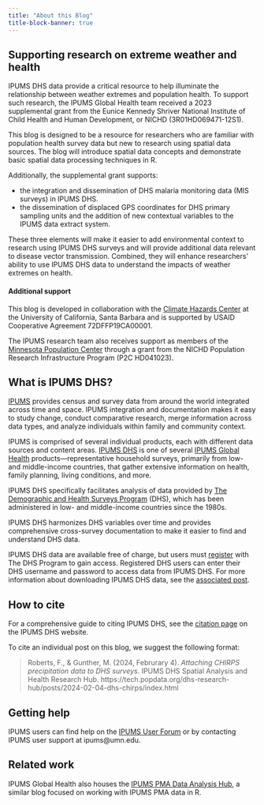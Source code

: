 ```yaml
---
title: "About this Blog"
title-block-banner: true
---
```


## Supporting research on extreme weather and health

IPUMS DHS data provide a critical resource to help illuminate the
relationship between weather extremes and population health. To support
such research, the IPUMS Global Health team received a 2023 supplemental
grant from the Eunice Kennedy Shriver National Institute of Child Health
and Human Development, or NICHD (3R01HD069471-12S1).

This blog is designed to be a resource for researchers who are familiar
with population health survey data but new to research using spatial
data sources. The blog will introduce spatial data concepts and
demonstrate basic spatial data processing techniques in R.

Additionally, the supplemental grant supports:

-   the integration and dissemination of DHS malaria monitoring data
    (MIS surveys) in IPUMS DHS.
-   the dissemination of displaced GPS coordinates for DHS primary
    sampling units and the addition of new contextual variables to the
    IPUMS data extract system.

These three elements will make it easier to add environmental context to
research using IPUMS DHS surveys and will provide additional data
relevant to disease vector transmission. Combined, they will enhance
researchers' ability to use IPUMS DHS data to understand the impacts of
weather extremes on health.

#### Additional support

This blog is developed in collaboration with the [Climate Hazards
Center](https://chc.ucsb.edu/) at the University of California, Santa
Barbara and is supported by USAID Cooperative Agreement 72DFFP19CA00001.

The IPUMS research team also receives support as members of the
[Minnesota Population Center](https://pop.umn.edu/) through a grant from
the NICHD Population Research Infrastructure Program (P2C HD041023).

## What is IPUMS DHS?

[IPUMS](https://www.ipums.org) provides census and survey data from
around the world integrated across time and space. IPUMS integration and
documentation makes it easy to study change, conduct comparative
research, merge information across data types, and analyze individuals
within family and community context.

IPUMS is comprised of several individual products, each with different
data sources and content areas. [IPUMS
DHS](https://www.idhsdata.org/idhs/) is one of several [IPUMS Global
Health](https://globalhealth.ipums.org/) products---representative
household surveys, primarily from low- and middle-income countries, that
gather extensive information on health, family planning, living
conditions, and more.

IPUMS DHS specifically facilitates analysis of data provided by [The
Demographic and Health Surveys Program](https://www.dhsprogram.com/)
(DHS), which has been administered in low- and middle-income countries
since the 1980s.

IPUMS DHS harmonizes DHS variables over time and provides comprehensive
cross-survey documentation to make it easier to find and understand DHS
data.

IPUMS DHS data are available free of charge, but users must
[register](https://dhsprogram.com/data/new-user-registration.cfm) with
The DHS Program to gain access. Registered DHS users can enter their DHS
username and password to access data from IPUMS DHS. For more
information about downloading IPUMS DHS data, see the [associated
post](posts/2024-02-02-download-dhs-data).

## How to cite

For a comprehensive guide to citing IPUMS DHS, see the [citation
page](https://www.idhsdata.org/idhs/citation.shtml) on the IPUMS DHS
website.

To cite an individual post on this blog, we suggest the following
format:

> Roberts, F., & Gunther, M. (2024, Februrary 4). *Attaching CHIRPS
> precipitation data to DHS surveys*. IPUMS DHS Spatial Analysis and
> Health Research Hub.
> https://tech.popdata.org/dhs-research-hub/posts/2024-02-04-dhs-chirps/index.html

## Getting help

IPUMS users can find help on the [IPUMS User
Forum](https://forum.ipums.org/) or by contacting IPUMS user support at
ipums\@umn.edu.

## Related work

IPUMS Global Health also houses the [IPUMS PMA Data Analysis
Hub](https://tech.popdata.org/pma-data-hub/), a similar blog focused on
working with IPUMS PMA data in R.
